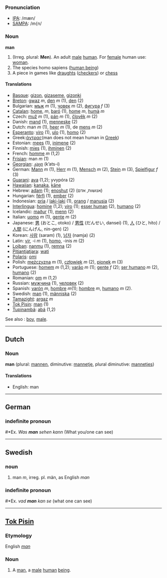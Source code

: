 ===Pronunciation===
*[[w:IPA|IPA]]: /mæn/
*[[w:SAMPA|SAMPA]]: /m{n/

===Noun===

'''man'''

# (Irreg. plural: '''Men'''). An adult [[male]] [[human]]. For [[female]] human use: [[woman]].
# The species homo sapiens ([[w:human being|human being]])
# A piece in games like [[draughts]] ([[checkers]]) or [[chess]]

====Translations====
*[[Basque]]: [[gizon]], [[gizaseme]], [[gizonki]]
*[[Breton]]: [[gwaz]] ''m'', [[den]] ''m'' (1), [[den]] (2)
*Bulgarian: [[мъж]] ''m'' (1), [[човек]] ''m'' (2), [[фигура]] ''f'' (3)
*[[Catalan]]: [[home]], ''m'', [[baró]] (1), [[home]] ''m'', [[humà]] ''m''
*Czech: [[muž]] ''m'' (1), [[pán]] ''m'' (1), [[člověk]] ''m'' (2)
*Danish: [[mand]] (1), [[menneske]] (2)
*Dutch: man ''m'' (1), [[heer]] ''m'' (1), de [[mens]] ''m'' (2)
*[[Esperanto]]: [[viro]] (1), [[ulo]] (1), [[homo]] (2)
*Greek:[[άντρας]](man does not mean human in [[Greek]])
*Estonian: [[mees]] (1), [[inimene]] (2)
*Finnish: [[mies]] (1), [[ihminen]] (2)
*French: [[homme]] ''m'' (1,2)
*[[Frisian]]: man ''m'' (1)
*[[Georgian]]: [[კაცი]] (k’ats-i)
*German: [[Mann]] ''m'' (1), [[Herr]] ''m'' (1), [[Mensch]] ''m'' (2), [[Stein]] ''m'' (3), [[Spielfigur]] ''f'' (3)
*[[Guarani]]: [[ava]] (1,2); yvypóra (2)
*[[Hawaiian]]: [[kanaka]], [[kāne]]
*Hebrew: [[adam]] (1); [[enoshut]] (2) (אנושות, אדם)
*Hungarian: [[férfi]] (1), [[ember]] (2)
*Indonesian: [[pria]] / [[laki-laki]] (1), [[orang]] / [[manusia]] (2)
*[[Interlingua]]: [[homine]] (1,2); [[viro]] (1); [[esser human]] (2), [[humano]] (2)
*Icelandic: [[maður]] (1), [[menn]] (2)
*Italian: [[uomo]] ''m'' (1), [[gente]] ''m'' (2)
*Japanese: [[男]] (おとこ, otoko) / [[男性]] (だんせい, dansei) (1), [[人]] (ひと, hito) / [[人間]] (にんげん, nin-gen) (2)
*Korean: [[사람]] (saram) (1), [[남자]] (namja) (2)
*Latin: [[vir]], -i ''m'' (1), [[homo]], -inis ''m'' (2)
*[[Lojban]]: [[nanmu]] (1), [[remna]] (2)
*[[Pitjantjatjara]]: [[wati]]
*[[Polaris]]: [[omi]]
*Polish: [[mężczyzna]] ''m'' (1), [[człowiek]] ''m'' (2), [[pionek]] ''m'' (3)
*Portuguese: [[homem]] ''m'' (1,2); [[varão]] ''m'' (1); [[gente]] ''f'' (2); [[ser humano]] ''m'' (2), [[humano]] (2)
*Romanian: [[om]] ''m'' (1,2)
*Russian: [[мужчина]] (1), [[человек]] (2)
*Spanish: [[varón]] ''m'', [[hombre]] ''m''(1); [[hombre]] ''m'', [[humano]] ''m'' (2).
*Swedish: [[man]] (1), [[människa]] (2)
*[[Tamazight]]: [[argaz]] ''m''
*[[Tok Pisin]]: [[man]] (1)
*[[Tupinambá]]: [[abá]] (1,2)

See also : [[boy]], [[male]].

----

==Dutch==
===Noun===

'''man''' (plural: [[mannen]], diminutive: [[mannetje]], plural diminutive: [[mannetjes]])

====Translations====
*English: man

----

==German==
===indefinite pronoun===

#*Ex. ''Was '''man''' sehen kann'' (What you/one can see)

----
==Swedish==
===noun===
#man ''m'', irreg. pl. män, as English ''man''
===indefinite pronoun===

#*Ex. ''vad '''man''' kan se'' (what one can see)

----
==[[Tok Pisin]]==
===Etymology===
English ''[[man]]''

===Noun===

# A [[man]], a [[male]] [[human]] [[being]].